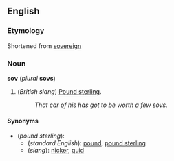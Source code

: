 ==English==
===Etymology===
Shortened from [[sovereign]]

===Noun===
'''sov''' (''plural'' '''sovs''')

#(''British slang'') [[Pound sterling]].
#:''That car of his has got to be worth a few sovs.''

====Synonyms====
*(''pound sterling''):
**(''standard English''): [[pound]], [[pound sterling]]
**(''slang''): [[nicker]], [[quid]]
